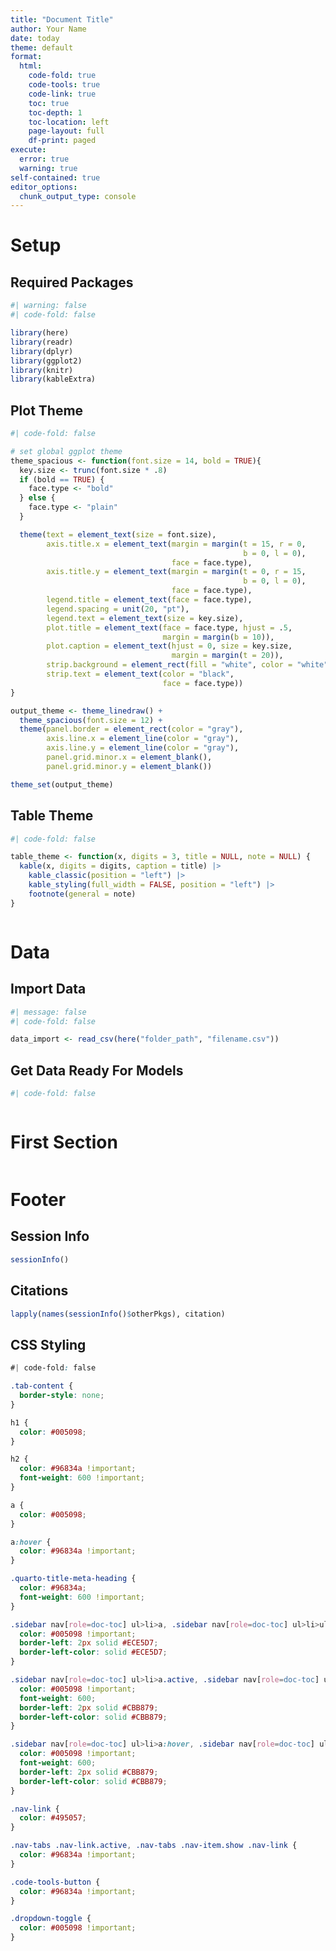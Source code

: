 ```yaml
---
title: "Document Title"
author: Your Name
date: today
theme: default
format:
  html:
    code-fold: true
    code-tools: true
    code-link: true
    toc: true
    toc-depth: 1
    toc-location: left
    page-layout: full
    df-print: paged
execute:
  error: true
  warning: true
self-contained: true
editor_options: 
  chunk_output_type: console
---
```


# Setup

::: panel-tabset
## Required Packages

```r
#| warning: false
#| code-fold: false

library(here)
library(readr)
library(dplyr)
library(ggplot2)
library(knitr)
library(kableExtra)
```

## Plot Theme

```r
#| code-fold: false

# set global ggplot theme
theme_spacious <- function(font.size = 14, bold = TRUE){
  key.size <- trunc(font.size * .8)
  if (bold == TRUE) {
    face.type <- "bold"
  } else {
    face.type <- "plain"
  }

  theme(text = element_text(size = font.size),
        axis.title.x = element_text(margin = margin(t = 15, r = 0,
                                                    b = 0, l = 0),
                                    face = face.type),
        axis.title.y = element_text(margin = margin(t = 0, r = 15,
                                                    b = 0, l = 0),
                                    face = face.type),
        legend.title = element_text(face = face.type),
        legend.spacing = unit(20, "pt"),
        legend.text = element_text(size = key.size),
        plot.title = element_text(face = face.type, hjust = .5,
                                  margin = margin(b = 10)),
        plot.caption = element_text(hjust = 0, size = key.size,
                                    margin = margin(t = 20)),
        strip.background = element_rect(fill = "white", color = "white"),
        strip.text = element_text(color = "black",
                                  face = face.type))
}

output_theme <- theme_linedraw() + 
  theme_spacious(font.size = 12) + 
  theme(panel.border = element_rect(color = "gray"),
        axis.line.x = element_line(color = "gray"),
        axis.line.y = element_line(color = "gray"),
        panel.grid.minor.x = element_blank(),
        panel.grid.minor.y = element_blank())

theme_set(output_theme)
```

## Table Theme

```r
#| code-fold: false

table_theme <- function(x, digits = 3, title = NULL, note = NULL) {
  kable(x, digits = digits, caption = title) |>
    kable_classic(position = "left") |>
    kable_styling(full_width = FALSE, position = "left") |>
    footnote(general = note)
}
```
:::

```r

```

# Data

::: panel-tabset
## Import Data

```r
#| message: false
#| code-fold: false

data_import <- read_csv(here("folder_path", "filename.csv"))
```

## Get Data Ready For Models

```r
#| code-fold: false


```
:::

```r

```

# First Section

```r

```

# Footer

::: panel-tabset
## Session Info

```r
sessionInfo()
```

## Citations

```r
lapply(names(sessionInfo()$otherPkgs), citation)
```

## CSS Styling

```css
#| code-fold: false

.tab-content {
  border-style: none;
}

h1 {
  color: #005098;
}

h2 {
  color: #96834a !important;
  font-weight: 600 !important;
}

a {
  color: #005098;
}

a:hover {
  color: #96834a !important;
}

.quarto-title-meta-heading {
  color: #96834a;
  font-weight: 600 !important;
}

.sidebar nav[role=doc-toc] ul>li>a, .sidebar nav[role=doc-toc] ul>li>ul>li>a {
  color: #005098 !important;
  border-left: 2px solid #ECE5D7;
  border-left-color: solid #ECE5D7;
}

.sidebar nav[role=doc-toc] ul>li>a.active, .sidebar nav[role=doc-toc] ul>li>ul>li>a.active {
  color: #005098 !important;
  font-weight: 600;
  border-left: 2px solid #CBB879;
  border-left-color: solid #CBB879;
}

.sidebar nav[role=doc-toc] ul>li>a:hover, .sidebar nav[role=doc-toc] ul>li>ul>li>a:hover {
  color: #005098 !important;
  font-weight: 600;
  border-left: 2px solid #CBB879;
  border-left-color: solid #CBB879;
}

.nav-link {
  color: #495057;
}

.nav-tabs .nav-link.active, .nav-tabs .nav-item.show .nav-link {
  color: #96834a !important;
}

.code-tools-button {
  color: #96834a !important;
}

.dropdown-toggle {
  color: #005098 !important;
}
```
:::
